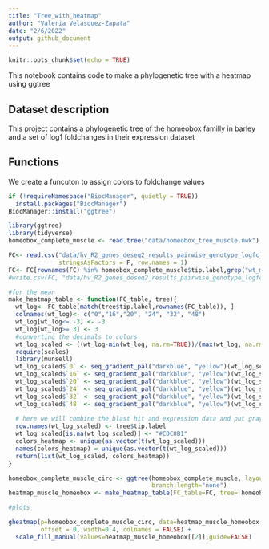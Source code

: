 ```yaml
---
title: "Tree_with_heatmap"
author: "Valeria Velasquez-Zapata"
date: "2/6/2022"
output: github_document
---
```


```r
knitr::opts_chunk$set(echo = TRUE)
```

This notebook contains code to make a phylogenetic tree with a heatmap using ggtree

## Dataset description

This project contains a phylogenetic tree of the homeobox familly in barley and a set of log1 foldchanges in their expression dataset

## Functions

We create a funcuton to assign colors to foldchange values

```r
if (!requireNamespace("BiocManager", quietly = TRUE))
  install.packages("BiocManager")
BiocManager::install("ggtree")

library(ggtree)
library(tidyverse)
homeobox_complete_muscle <- read.tree("data/homeobox_tree_muscle.nwk")

FC<- read.csv("data/hv_R2_genes_deseq2_results_pairwise_genotype_logfc_tax_sp.csv",
              stringsAsFactors = F, row.names = 1)
FC<- FC[rownames(FC) %in% homeobox_complete_muscle$tip.label,grep("wt_mla6", colnames(FC))]
#write.csv(FC, "data/hv_R2_genes_deseq2_results_pairwise_genotype_logfc_tax_sp.csv")

#for the mean
make_heatmap_table <- function(FC_table, tree){
  wt_log<- FC_table[match(tree$tip.label,rownames(FC_table)), ]
  colnames(wt_log)<- c("0","16","20", "24", "32", "48")
  wt_log[wt_log<= -3] <- -3
  wt_log[wt_log>= 3] <- 3
  #converting the decimals to colors 
  wt_log_scaled <- ((wt_log-min(wt_log, na.rm=TRUE))/(max(wt_log, na.rm=TRUE)- min(wt_log, na.rm=TRUE)))
  require(scales)
  library(munsell)
  wt_log_scaled$`0` <- seq_gradient_pal("darkblue", "yellow")(wt_log_scaled$`0`)
  wt_log_scaled$`16` <- seq_gradient_pal("darkblue", "yellow")(wt_log_scaled$`16`)
  wt_log_scaled$`20` <- seq_gradient_pal("darkblue", "yellow")(wt_log_scaled$`20`)
  wt_log_scaled$`24` <- seq_gradient_pal("darkblue", "yellow")(wt_log_scaled$`24`)
  wt_log_scaled$`32` <- seq_gradient_pal("darkblue", "yellow")(wt_log_scaled$`32`)
  wt_log_scaled$`48` <- seq_gradient_pal("darkblue", "yellow")(wt_log_scaled$`48`)
  
  # here we will combine the blast hit and expression data and put gray on the blanks for expression
  row.names(wt_log_scaled) <- tree$tip.label
  wt_log_scaled[is.na(wt_log_scaled)] <- "#CDC8B1"
  colors_heatmap <- unique(as.vector(t(wt_log_scaled)))
  names(colors_heatmap) = unique(as.vector(t(wt_log_scaled)))
  return(list(wt_log_scaled, colors_heatmap))
}

```


```r
homeobox_complete_muscle_circ <- ggtree(homeobox_complete_muscle, layout="circular",
                                        branch.length="none") 
heatmap_muscle_homeobox <- make_heatmap_table(FC_table=FC, tree= homeobox_complete_muscle)

#plots

gheatmap(p=homeobox_complete_muscle_circ, data=heatmap_muscle_homeobox[[1]], 
         offset = 0, width=0.4, colnames = FALSE) +
  scale_fill_manual(values=heatmap_muscle_homeobox[[2]],guide=FALSE)

```

